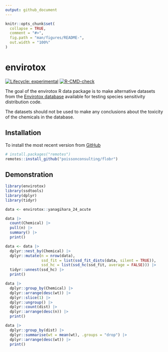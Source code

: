 ```yaml
---
output: github_document
---
```


<!-- README.md is generated from README.Rmd. Please edit that file -->

```r
knitr::opts_chunk$set(
  collapse = TRUE,
  comment = "#>",
  fig.path = "man/figures/README-",
  out.width = "100%"
)
```

# envirotox

<!-- badges: start -->
[![Lifecycle: experimental](https://img.shields.io/badge/lifecycle-experimental-orange.svg)](https://lifecycle.r-lib.org/articles/stages.html#experimental)
[![R-CMD-check](https://github.com/poissonconsulting/envirotox/actions/workflows/R-CMD-check.yaml/badge.svg)](https://github.com/poissonconsulting/envirotox/actions/workflows/R-CMD-check.yaml)
<!-- badges: end -->

The goal of the envirotox R data package is to make alternative datasets from the [Envirotox database](http://www.envirotoxdatabase.org/) available for testing species sensitivity distribution code.

The datasets should not be used to make any conclusions about the toxicity of the chemicals in the database.

## Installation

To install the most recent version from [GitHub](https://github.com/poissonconsulting/flobr)
```r
# install.packages("remotes")
remotes::install_github("poissonconsulting/flobr")
```


## Demonstration

```r
library(envirotox)
library(ssdtools)
library(dplyr)
library(tidyr)

data <- envirotox::yanagihara_24_acute

data |>
  count(Chemical) |>
  pull(n) |>
  summary() |>
  print()

data <- data |>
  dplyr::nest_by(Chemical) |>
  dplyr::mutate(n = nrow(data), 
                ssd_fit = list(ssd_fit_dists(data, silent = TRUE)),
                ssd_hc = list(ssd_hc(ssd_fit, average = FALSE))) |>
  tidyr::unnest(ssd_hc) |>
  print()

data |>
  dplyr::group_by(Chemical) |>
  dplyr::arrange(desc(wt)) |>
  dplyr::slice(1) |>
  dplyr::ungroup() |>
  dplyr::count(dist) |>
  dplyr::arrange(desc(n)) |>
  print()

data |>
  dplyr::group_by(dist) |>
  dplyr::summarise(wt = mean(wt), .groups = "drop") |>
  dplyr::arrange(desc(wt)) |>
  print()
```

